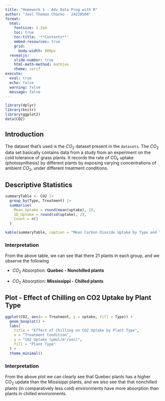 ```yaml
---
title: "Homework 1 - Adv Data Prog with R"
author: "Joel Thomas Chacko - 24220504"
format:
  html:
    fontsize: 1.2em
    toc: true
    toc-title: '**Contents**'
    embed-resources: true
    grid:
      body-width: 800px
  revealjs: 
    slide-number: true
    html-math-method: mathjax
    theme: serif
execute: 
  eval: true
  echo: false
  warning: false
  message: false
---
```


```r

library(dplyr)
library(knitr)
library(ggplot2)
data(CO2)

```

## Introduction

The dataset that's used is the $CO_2$ dataset present in the `datasets`. The $CO_2$ data set basically contains data from a study from an experiment on the cold tolerance of grass plants. It records the rate of CO₂ uptake (photosynthesis) by different plants by exposing varying concentrations of ambient $CO_2$, under different treatment conditions.

## Descriptive Statistics

```r

summaryTable <- CO2 |>
  group_by(Type, Treatment) |>
  summarise(
    Mean_Uptake = round(mean(uptake), 2),
    SD_Uptake = round(sd(uptake), 2),
    Count = n()
  )

kable(summaryTable, caption = "Mean Carbon Dioxide Uptake by Type and Treatment")
```

### Interpretation

From the above table, we can see that there 21 plants in each group, and we observe the following

-   \textcolor{red}{Highest} $CO_2$ Absorption: **Quebec - Nonchilled plants**

-   \textcolor{blue}{Lowest} $CO_2$ Absorption: **Mississippi - Chilled plants**

## Plot - Effect of Chilling on CO2 Uptake by Plant Type

```r


ggplot(CO2, aes(x = Treatment, y = uptake, fill = Type)) +
  geom_boxplot() +
  labs(
    title = "Effect of Chilling on CO2 Uptake by Plant Type",
    x = "Treatment Condition",
    y = "CO2 Uptake (μmol/m²/sec)",
    fill = "Plant Type"
  ) +
  theme_minimal()

```

### Interpretation

From the above plot we can clearly see that Quebec plants has a higher $CO_2$ update than the Missisippi plants, and we also see that that nonchilled plants (in comparatively less cold) environments have more absorption than plants in chilled environments.
